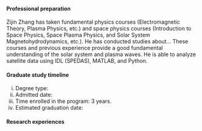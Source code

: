 #### Professional preparation

Zijin Zhang has taken fundamental physics courses (Electromagnetic Theory, Plasma Physics, etc.) and space physics courses (Introduction to Space Physics, Space Plasma Physics, and Solar System Magnetohydrodynamics, etc.). He has conducted studies about... These courses and previous experience provide a good fundamental understanding of the solar system and plasma waves. He is able to analyze satellite data using IDL (SPEDAS), MATLAB, and Python. 

#### Graduate study timeline

i) Degree type: 
ii) Admitted date: 
iii) Time enrolled in the program: 3 years. 
iv) Estimated graduation date: 

#### Research experiences
